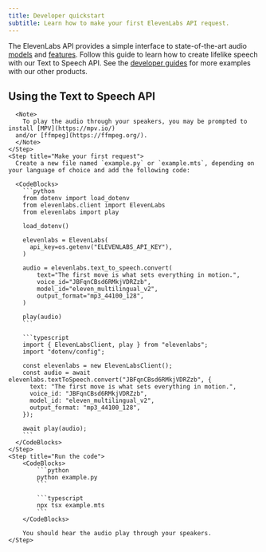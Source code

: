 ```yaml
---
title: Developer quickstart
subtitle: Learn how to make your first ElevenLabs API request.
---
```


The ElevenLabs API provides a simple interface to state-of-the-art audio [models](/docs/models) and [features](/docs/api-reference/introduction). Follow this guide to learn how to create lifelike speech with our Text to Speech API. See the [developer guides](/docs/quickstart#explore-our-developer-guides) for more examples with our other products.

## Using the Text to Speech API

<Steps>
    <Step title="Create an API key">
      <Markdown src="/snippets/quickstart-api-key.mdx" />
    </Step>
    <Step title="Install the SDK">
      <Markdown src="/snippets/quickstart-install-sdk.mdx" />

      <Note>
        To play the audio through your speakers, you may be prompted to install [MPV](https://mpv.io/)
      and/or [ffmpeg](https://ffmpeg.org/).
      </Note>
    </Step>
    <Step title="Make your first request">
      Create a new file named `example.py` or `example.mts`, depending on your language of choice and add the following code:

      <CodeBlocks>
        ```python
        from dotenv import load_dotenv
        from elevenlabs.client import ElevenLabs
        from elevenlabs import play

        load_dotenv()

        elevenlabs = ElevenLabs(
          api_key=os.getenv("ELEVENLABS_API_KEY"),
        )

        audio = elevenlabs.text_to_speech.convert(
            text="The first move is what sets everything in motion.",
            voice_id="JBFqnCBsd6RMkjVDRZzb",
            model_id="eleven_multilingual_v2",
            output_format="mp3_44100_128",
        )

        play(audio)
        ```

        ```typescript
        import { ElevenLabsClient, play } from "elevenlabs";
        import "dotenv/config";

        const elevenlabs = new ElevenLabsClient();
        const audio = await elevenlabs.textToSpeech.convert("JBFqnCBsd6RMkjVDRZzb", {
          text: "The first move is what sets everything in motion.",
          voice_id: "JBFqnCBsd6RMkjVDRZzb",
          model_id: "eleven_multilingual_v2",
          output_format: "mp3_44100_128",
        });

        await play(audio);
        ```
      </CodeBlocks>
    </Step>
    <Step title="Run the code">
        <CodeBlocks>
            ```python
            python example.py
            ```

            ```typescript
            npx tsx example.mts
            ```
        </CodeBlocks>

        You should hear the audio play through your speakers.
    </Step>

</Steps>

<Markdown src="/snippets/quickstart-developer-guides.mdx" />
